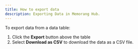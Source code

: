 ```yaml
---
title: How to export data
description: Exporting Data in Memorang Hub.
---
```


To export data from a data table:

1. Click the **Export** button above the table
2. Select **Download as CSV** to download the data as a CSV file.
